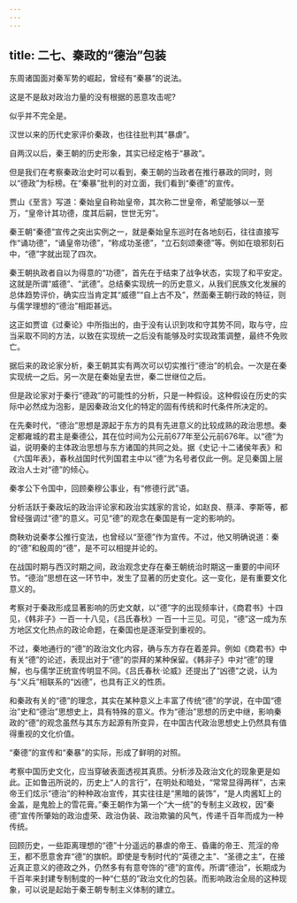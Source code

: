 ```yaml
---
---
---
```

title: 二七、秦政的“德治”包装
---



东周诸国面对秦军势的崛起，曾经有“秦暴”的说法。

这是不是敌对政治力量的没有根据的恶意攻击呢?

似乎并不完全是。

汉世以来的历代史家评价秦政，也往往批判其“暴虐”。

自两汉以后，秦王朝的历史形象，其实已经定格于“暴政”。

但是我们在考察秦政治史时可以看到，秦王朝的当政者在推行暴政的同时，则以“德政”为标榜。在“秦暴”批判的对立面，我们看到“秦德”的宣传。

贾山《至言》写道：秦始皇自称始皇帝，其次称二世皇帝，希望能够以一至万，“皇帝计其功德，度其后嗣，世世无穷”。

秦王朝“秦德”宣传之突出实例之一，就是秦始皇东巡时在各地刻石，往往直接写作“诵功德”，“诵皇帝功德”，“称成功圣德”，“立石刻颂秦德”等。例如在琅邪刻石中，“德”字就出现了四次。

秦王朝执政者自以为得意的“功德”，首先在于结束了战争状态，实现了和平安定。这就是所谓“威德”、“武德”。总结秦实现统一的历史意义，从我们民族文化发展的总体趋势评价，确实应当肯定其“威德”“自上古不及”，然面秦王朝行政的特征，则与儒学理想的“德治”相距甚远。

这正如贾谊《过秦论》中所指出的，由于没有认识到攻和守其势不同，取与守，应当采取不同的方法，以致在实现统一之后没有能够及时实现政策调整，最终不免败亡。

据后来的政论家分析，秦王朝其实有两次可以切实推行“德治”的机会。一次是在秦实现统一之后。另一次是在秦始皇去世，秦二世继位之后。

但是政论家对于秦行“德政”的可能性的分析，只是一种假设。这种假设在历史的实际中必然成为泡影，是因秦政治文化的特定的固有传统和时代条件所决定的。

在先秦时代，“德治”思想是源起于东方的具有先进意义的比较成熟的政治思想。秦定都雍城的君主是秦德公，其在位时间为公元前677年至公元前676年。以“德”为谥，说明秦的主体政治思想与东方诸国的共同之处。据《史记·十二诸侯年表》和《六国年表》，春秋战国时代列国君主中以“德”为名号者仅此一例。足见秦国上层政治人士对“德”的倾心。

秦孝公下令国中，回顾秦穆公事业，有“修德行武”语。

分析活跃于秦政坛的政治评论家和政治实践家的言论，如赵良、蔡泽、李斯等，都曾经强调过“德”的意义。可见“德”的观念在秦国是有一定的影响的。

商鞅劝说秦孝公推行变法，也曾经以“至德”作为宣传。不过，他又明确说道：秦的“德”和殷周的“德”，是不可以相提并论的。

在战国时期与西汉时期之间，政治观念史存在秦王朝统治时期这一重要的中间环节。“德治”思想在这一环节中，发生了显著的历史变化。这一变化，是有重要文化意义的。

考察对于秦政形成显著影响的历史文献，以“德”字的出现频率计，《商君书》十四见，《韩非子》一百一十八见，《吕氏春秋》一百一十三见。可见，“德”这一成为东方地区文化热点的政论命题，在秦国也是逐渐受到重视的。

不过，秦地通行的“德”的政治文化内容，确与东方存在着差异。例如《商君书》中有关“德”的论述，表现出对于“德”的崇拜的某种保留。《韩非子》中对“德”的理解，也与儒学正统宣传明显不同。《吕氏春秋·论威》还提出了“凶德”之说，认为与“义兵”相联系的“凶德”，也具有正义的性质。

和秦政有关的“德”的理念，其实在某种意义上丰富了传统“德”的学说，在中国“德治”史和“德治”思想史上，具有特殊的意义。作为“德治”思想的历史中继，影响秦政的“德”的观念虽然与其东方起源有所变异，在中国古代政治思想史上仍然具有值得重视的文化价值。

“秦德”的宣传和“秦暴”的实际，形成了鲜明的对照。

考察中国历史文化，应当穿破表面透视其真质。分析涉及政治文化的现象更是如此。正如鲁迅所说的，历史上“人的言行”，在明处和暗处，“常常显得两样”，古来帝王们炫示“德治”的种种政冶宣传，其实往往是“黑暗的装饰”，“是人肉酱缸上的金盖，是鬼脸上的雪花膏。”秦王朝作为第一个“大一统”的专制主义政权，因“秦德”宣传所肇始的政治虚荣、政治伪装、政治欺骗的风气，传递千百年而成为一种传统。

回顾历史，一些距离理想的“德”十分遥远的暴虐的帝王、昏庸的帝王、荒淫的帝王，都不愿意舍弃“德”的旗帜。即使是专制时代的“英德之主”、“圣德之主”，在接近真正意义的德政之外，仍然多有有意夸饰的“德”的宣传。所谓“德治”，长期成为千百年来封建专制制度的一种“仁慈的”政治文化的包装。而影响政治全局的这种现象，可以说是起始于秦王朝专制主义体制的建立。